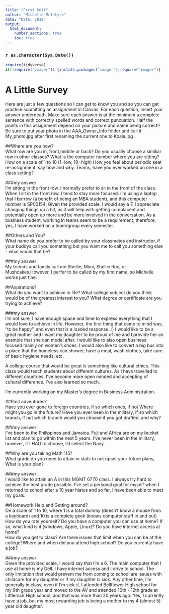---
title: "First Knit"
author: "Michelle McIntyre"
date: "Date, 2019"
output: 
  html_document:
    number_sections: true
    toc: true
---

### `r as.character(Sys.Date())`

```{r include=FALSE,echo=FALSE}
require(tidyverse)
if(!require("imager")) {install.packages("imager");require("imager")}

```



# A Little Survey

Here are just a few questions so I can get to know you and so you can get practice submitting an assignment in Canvas.  For each question, insert your answer underneath. Make sure each answer is at the minimum a complete sentence with correctly spelled words and correct puncuation. Half the points in this assignment depend on your picture and name being correct!!  Be sure to put your photo in the AAA_Owner_Info folder and call it My_photo.jpg after first renaming the current one to Koala.jpg . 

##Where are you now?  
What row are you in, front,middle or back?  Do you usually choose a similiar row in other classes? What is the computer number where you are sitting?  How on a scale of 1 to 10 (1=low, 10=high) How you feel about periodic seat re-assignment, say how and why. Teams, have you ever worked on one in a class setting?  

###my answer     
I'm sitting in the front row. I normally prefer to sit in the front of the class. When I sit in the front row, I tend to stay more focused. I'm using a laptop that I borrow (a benefit of being an MBA student), and this computer number is SP00154. Given the provided scale, I would say a 7. I appreciate changing things up a bit, as it will help with getting complacent and potentially open up more and be more involved in the conversation. As a business student, working in teams seem to be a requirement; therefore, yes, I have worked on a team/group every semester. 
   

##Others and You?   
What name do you prefer to be called by your classmates and instructor, if your buddys call you something but you want me to call you something else - what would that be? 

###my answer     
My friends and family call me Shellie, Mimi, Shellie Roc, or Mushcakes.However, I perfer to be called by my first name, so Michelle works just fine.
   
 




##Aspirations?   
What do you want to achieve in life?  What college subject do you think would be of the greatest interest to you? What degree or certificate are you trying to achieve?

###my answer     
I'm not sure, I have enough space and time to express everything that I would love to achieve in life. However, the first thing that came to mind was, "to be happy", and even that is a loaded response. :) I would like to be a great mother and I want my daughter to be proud of me and I provide her an example that she can model after. I would like to also open business focused mainly on women's shoes. I would also like to convert a big bus into a place that the homeless can shower, have a meal, wash clothes, take care of basic hygiene needs, etc.

A college course that would be great is something like cultural ethics. This class would teach students about different cultures. As I have travelled to different countries, I’ve become more open minded and accepting of cultural difference. I’ve also learned so much. 

I'm currently working on my Master's degree in Business Administration.   


##Past adventures?  
Have you ever gone to foreign countries, if so which ones, if not Where might you go in the future?  Have you ever been in the military, if so which branch, if not which branch would you choose if you got drafted, and why?

###my answer     
I've been to the Philippines and Jamaica. Fuji and Africa are on my bucket list and plan to go within the next 5 years. I've never been in the military; however, if I HAD to choose, I'd select the Navy.


##Why are you taking Math 115?  
What grade do you need to attain in stats to not upset your future plans, What is your plan?
 

###my answer     
I would like to attain an A in this MGMT 6770 class. I always try hard to achieve the best grade possible. I’ve set a personal goal for myself when I returned to school after a 10 year hiatus and so far, I have been able to meet my goals. 


##Homework Help and Getting around?  
On a scale of 1 to 10, where 1 is a total dummy (doesn't know a mouse from a keyboard) and 10 is a complete geek (knows computer stuff in and out) How do you rate yourself?  Do you have a computer you can use at home? If so, what kind is it (windows, Apple, Linux)? Do you have internet access at home?  
How do you get to class? Are there issues that limit when you can be at the college?Where and when did you attend high school?  Do you currently have a job?

###my answer   
Given the provided scale, I would say that I'm a 6. The main computer that I use at home is my Dell. I have internet access and I drive to school. The only limitation that would prevent me from coming to school are issues with childcare for my daughter or if my daughter is sick. Any other time, I'm generally in class, even if I'm sick :(. I attended Bellflower High school for my 9th grade year and moved to the AV and attended 10th - 12th grade at Littlerock High school, and that was more than 20 years ago. Yes, I currently have a job, but my most rewarding job is being a mother to my 4 (almost 5) year old daughter.
